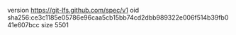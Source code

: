 version https://git-lfs.github.com/spec/v1
oid sha256:ce3c1185e05786e96caa5cb15bb74cd2dbb989322e006f514b39fb041e607bcc
size 5501
